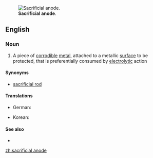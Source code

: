 [[Image:Sacrificial anode.jpg|thumb|'''Sacrificial anode'''.]]
==English==

===Noun===
{{en-noun|sg=[[sacrificial]] [[anode]]}}

# {{industry}} A piece of [[corrodible]] [[metal]], attached to a metallic [[surface]] to be protected, that is preferentially consumed by [[electrolytic]] action

====Synonyms====
* [[sacrificial rod]]

====Translations====
{{trans-top|piece of corrodible metal}}
* German: {{t-|de|Opferanode|f}}
{{trans-mid}}
* Korean: {{t-|ko|희생약극|tr=huisaeng yakgeuk|sc=Hang}}
{{trans-bottom}}

====See also====
* {{pedialite}}

[[zh:sacrificial anode]]